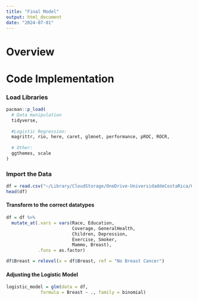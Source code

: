 ```yaml
---
title: "Final Model"
output: html_document
date: "2024-07-01"
---
```


# Overview

# Code Implementation

### Load Libraries

```r
pacman::p_load(
  # Data manipulation
  tidyverse,
  
  #Logistic Regression:
  magrittr, rio, here, caret, glmnet, performance, pROC, ROCR,
  
  # Other:
  ggthemes, scale
)
```

### Import the Data

```r
df = read.csv("~/Library/CloudStorage/OneDrive-UniversidaddeCostaRica/GitHub/Predicción_Cancer/data/processed/data.csv")[,-c(1,2)]
head(df)
```

#### Transform to the correct datatypes

```r
df = df %>% 
  mutate_at(.vars = vars(Race, Education, 
                         Coverage, GeneralHealth, 
                         Children, Depression,
                         Exercise, Smoker,
                         Mammo, Breast), 
            .funs = as.factor)

df$Breast = relevel(x = df$Breast, ref = "No Breast Cancer")
```

#### Adjusting the Logistic Model

```r
logistic_model = glm(data = df,
             formula = Breast ~ ., family = binomial)
```




